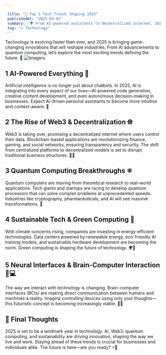 ---

 title: "🚀 Top 5 Tech Trends Shaping 2025"  
 publishedAt: "2025-03-01"  
 summary: "🌍 From AI-powered assistants to decentralized internet, 2025 is set to redefine the digital landscape."  
 tag: "🔥 Technology"  
---
Technology is evolving faster than ever, and 2025 is bringing game-changing innovations that will reshape industries. From AI advancements to quantum computing, let’s explore the most exciting trends defining the future. 🚀
![Imagers](/images/top_5_tech.png)
## 1 AI-Powered Everything 🤖  

Artificial intelligence is no longer just about chatbots. In 2025, AI is integrating into every aspect of our lives—AI-powered code generation, creative content development, and even autonomous decision-making in businesses. Expect AI-driven personal assistants to become more intuitive and context-aware. 🧠

## 2 The Rise of Web3 & Decentralization 🌐  

Web3 is taking over, promising a decentralized internet where users control their data. Blockchain-based applications are revolutionizing finance, gaming, and social networks, ensuring transparency and security. The shift from centralized platforms to decentralized models is set to disrupt traditional business structures. 🔗💡

## 3 Quantum Computing Breakthroughs ⚛️  

Quantum computers are moving from theoretical research to real-world applications. Tech giants and startups are racing to develop quantum processors that can solve complex problems at unprecedented speeds. Industries like cryptography, pharmaceuticals, and AI will see massive transformations. 🔬

## 4 Sustainable Tech & Green Computing 🌱  

With climate concerns rising, companies are investing in energy-efficient technologies. Data centers powered by renewable energy, eco-friendly AI training models, and sustainable hardware development are becoming the norm. Green computing is shaping the future of technology. 🌍💚

## 5 Neural Interfaces & Brain-Computer Interaction 🧠💻  

The way we interact with technology is changing. Brain-computer interfaces (BCIs) are making direct communication between humans and machines a reality. Imagine controlling devices using only your thoughts—this futuristic concept is becoming increasingly viable. 🚀🤯

## 🔮 Final Thoughts  

2025 is set to be a landmark year in technology. AI, Web3, quantum computing, and sustainability are driving innovation, shaping the way we live and work. Staying ahead of these trends is crucial for businesses and individuals alike. The future is here—are you ready? ⚡🚀



